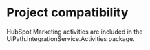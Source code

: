 ﻿# Project compatibility

HubSpot Marketing activities are included in the
                                UiPath.IntegrationService.Activities package.




|  |
| ---
